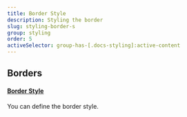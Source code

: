 ```yaml
---
title: Border Style
description: Styling the border
slug: styling-border-s
group: styling
order: 5
activeSelector: group-has-[.docs-styling]:active-content
---
```


## Borders
#### [Border Style](https://tailwindcss.com/docs/border-style)
You can define the border style.
